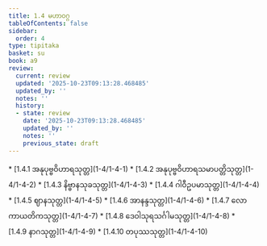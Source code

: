 ```yaml
---
title: 1.4 မဟာဝဂ္ဂ
tableOfContents: false
sidebar:
  order: 4
type: tipitaka
basket: su
book: a9
review:
  current: review
  updated: '2025-10-23T09:13:28.468485'
  updated_by: ''
  notes: ''
  history:
  - state: review
    date: '2025-10-23T09:13:28.468485'
    updated_by: ''
    notes: ''
    previous_state: draft
---
```



<ReviewStatus review={frontmatter.review} showDetails={true} />

<HypothesisAnnotation frontmatter={frontmatter} />

<DynamicBreadcrumb />



<TableOfContents book="a9" section="1.4">
* [1.4.1 အနုပုဗ္ဗဝိဟာရသုတ္တ](1-4/1-4-1)
* [1.4.2 အနုပုဗ္ဗဝိဟာရသမာပတ္တိသုတ္တ](1-4/1-4-2)
* [1.4.3 နိဗ္ဗာနသုခသုတ္တ](1-4/1-4-3)
* [1.4.4 ဂါဝီဥပမာသုတ္တ](1-4/1-4-4)
* [1.4.5 ဈာနသုတ္တ](1-4/1-4-5)
* [1.4.6 အာနန္ဒသုတ္တ](1-4/1-4-6)
* [1.4.7 လောကာယတိကသုတ္တ](1-4/1-4-7)
* [1.4.8 ဒေဝါသုရသင်္ဂါမသုတ္တ](1-4/1-4-8)
* [1.4.9 နာဂသုတ္တ](1-4/1-4-9)
* [1.4.10 တပုဿသုတ္တ](1-4/1-4-10)
</TableOfContents>